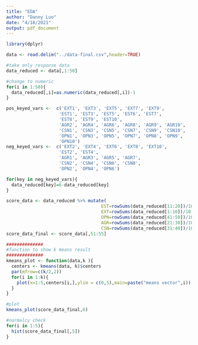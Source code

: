 ```yaml
---
title: "EDA"
author: "Danny Luo"
date: "4/18/2021"
output: pdf_document
---
```

```r
library(dplyr)
```

```r
data <- read.delim("../data-final.csv",header=TRUE)

```


```r
#take only response data
data_reduced <- data[,1:50]

#change to numeric
for(i in 1:50){
  data_reduced[,i]=as.numeric(data_reduced[,i])-1
}

pos_keyed_vars <-  c('EXT1', 'EXT3', 'EXT5', 'EXT7', 'EXT9',
                    'EST1', 'EST3', 'EST5', 'EST6', 'EST7', 
                    'EST8', 'EST9', 'EST10',
                    'AGR2', 'AGR4', 'AGR6', 'AGR8', 'AGR9', 'AGR10',
                    'CSN1', 'CSN3', 'CSN5', 'CSN7', 'CSN9', 'CSN10', 
                    'OPN1', 'OPN3', 'OPN5', 'OPN7', 'OPN8', 'OPN9', 
                    'OPN10')
neg_keyed_vars <-  c('EXT2', 'EXT4', 'EXT6', 'EXT8', 'EXT10',
                    'EST2', 'EST4',
                    'AGR1', 'AGR3', 'AGR5', 'AGR7', 
                    'CSN2', 'CSN4', 'CSN6', 'CSN8', 
                    'OPN2', 'OPN4', 'OPN6')

for(key in neg_keyed_vars){
  data_reduced[key]=6-data_reduced[key]
}

score_data <- data_reduced %>% mutate(
                                    EST=rowSums(data_reduced[11:20])/10,
                                    EXT=rowSums(data_reduced[1:10])/10,
                                    OPN=rowSums(data_reduced[41:50])/10,
                                    AGR=rowSums(data_reduced[21:30])/10,
                                    CSN=rowSums(data_reduced[31:40])/10)
score_data_final <- score_data[,51:55]

```


```r
##############
#function to show k means result 
##############
kmeans_plot <- function(data,k ){
  centers <- kmeans(data, k)$centers
  par(mfrow=c(k/2,2))
  for(i in 1:k){
    plot(x=1:5,centers[i,],ylim = c(0,5),main=paste("means vector",i))
  }
}


```


```r
#plot
kmeans_plot(score_data_final,6)

```



```r
#normalcy check
for(i in 1:5){
  hist(score_data_final[,5])
}

```



